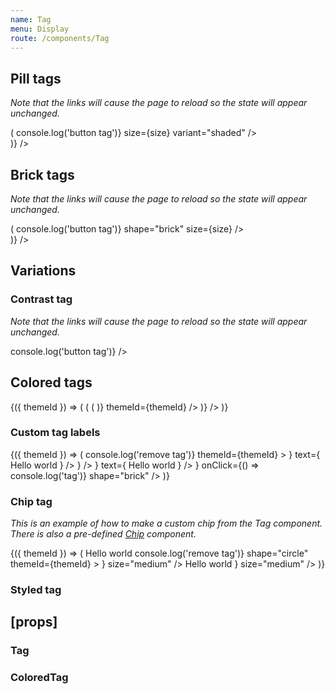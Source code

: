 ```yaml
---
name: Tag
menu: Display
route: /components/Tag
---
```



<PageTitle src="components/Tag" title="Tag" />

## Pill tags

_Note that the links will cause the page to reload so the state will appear unchanged._

<Playground>
  <ThemeWrapper>
    <Looper
      list={['2xsmall', 'xsmall', 'small', 'medium', 'large']}
      render={size => (
        <React.Fragment>
          <Rhythm m={2}>
            <Tag label="Read only tag" size={size} variant="shaded" />
            <Tag actionable label="Button tag" onClick={() => console.log('button tag')} size={size} variant="shaded" />
            <Tag actionable as="a" href="#tag" label="Link tag" size={size} variant="shaded" />
            <Tag actionable label="Outlined tag" size={size} variant="outlined" />
            <Tag actionable label="Solid tag" size={size} variant="solid" />
          </Rhythm>
          <br />
        </React.Fragment>
      )}
    />
  </ThemeWrapper>
</Playground>

## Brick tags

_Note that the links will cause the page to reload so the state will appear unchanged._

<Playground>
  <ThemeWrapper>
    <Looper
      list={['2xsmall', 'xsmall', 'small', 'medium', 'large']}
      render={size => (
        <React.Fragment>
          <Rhythm m={2}>
            <Tag label="Read only tag" shape="brick" size={size} />
            <Tag actionable label="Button tag" onClick={() => console.log('button tag')} shape="brick" size={size} />
            <Tag actionable as="a" href="#tag" label="Link tag" shape="brick" size={size} />
            <Tag actionable label="Outlined tag" shape="brick" size={size} variant="outlined" />
            <Tag actionable label="Solid tag" shape="brick" size={size} variant="solid" />
          </Rhythm>
          <br />
        </React.Fragment>
      )}
    />
  </ThemeWrapper>
</Playground>

## Variations

### Contrast tag

_Note that the links will cause the page to reload so the state will appear unchanged._

<Playground>
  <ThemeWrapper contrast>
    <Rhythm m={2}>
      <Tag contrast label="Read only tag" />
      <Tag actionable contrast label="Button tag" onClick={() => console.log('button tag')} />
      <Tag actionable contrast as="a" href="#tag" label="Link tag" />
      <Tag actionable contrast label="Outlined tag" variant="outlined" />
      <Tag actionable contrast label="Solid tag" variant="solid" />
    </Rhythm>
  </ThemeWrapper>
</Playground>

## Colored tags

<Playground>
  <ThemeWrapper withThemeId>
    {({ themeId }) => (
      <Flex drection="row">
        <Looper
          list={[undefined, 'brick']}
          render={shape => (
            <Flex direction="column" key={`shape-${shape || 'default'}`}>
              <ColorLooper
                group="primary"
                render={({ id }) => (
                  <Rhythm key={`${shape || 'default'}-${id}`} mb={1} mr={4}>
                    <TagGroup>
                      <ColoredTag actionable colorId={id} label={`Color tag ${id}`} shape={shape} variant="outlined" />
                      <ColoredTag actionable colorId={id} label={`Color tag ${id}`} shape={shape} variant="shaded" />
                      <ColoredTag actionable colorId={id} label={`Color tag ${id}`} shape={shape} variant="solid" />
                    </TagGroup>
                  </Rhythm>
                )}
                themeId={themeId}
              />
            </Flex>
          )}
        />
      </Flex>
    )}
  </ThemeWrapper>
</Playground>

### Custom tag labels

<Playground>
  <ThemeWrapper withThemeId>
    {({ themeId }) => (
      <TagGroup>
        <Tag
          key="remove"
          label={
            <IconText
              reverse
              icon={
                <IconButton
                  aria-label="Remove tag"
                  color="neutral"
                  onClick={e => console.log('remove tag')}
                  themeId={themeId}
                >
                  <TimesIcon scale="xsmall" />
                </IconButton>
              }
              text={
                <Rhythm mr={2}>
                  <span>Hello world</span>
                </Rhythm>
              }
            />
          }
        />
        <Tag
          actionable
          key="hello"
          label={
            <IconText
              icon={<BlobbrIcon scale="small" />}
              text={
                <Rhythm ml={2}>
                  <span>Hello world</span>
                </Rhythm>
              }
            />
          }
          onClick={() => console.log('tag')}
          shape="brick"
        />
      </TagGroup>
    )}
  </ThemeWrapper>
</Playground>

### Chip tag

_This is an example of how to make a custom chip from the Tag component. There is also a pre-defined [Chip](./Chip) component._

<Playground>
  <ThemeWrapper withThemeId>
    {({ themeId }) => (
      <TagGroup>
        <Tag
          flush
          key="close"
          label={
            <Flex alignItems="center" direction="row" justifyContent="space-between">
              <Rhythm m={1} mr={2}>
                <Avatar color="primary" initials="EC" size="xsmall" />
              </Rhythm>
              <Typography variants={['line-height-smash']}>Hello world</Typography>
              <Rhythm ml={4} p={1} style={{ marginRight: 5 }}>
                <IconButton
                  noHeight
                  aria-label="Remove tag"
                  color="neutral"
                  onClick={e => console.log('remove tag')}
                  shape="circle"
                  themeId={themeId}
                >
                  <TimesIcon scale="xsmall" />
                </IconButton>
              </Rhythm>
            </Flex>
          }
          size="medium"
        />
        <Tag
          flush
          key="check"
          label={
            <Flex alignItems="center" direction="row" justifyContent="space-between">
              <Rhythm m={1} mr={2}>
                <Avatar color="primary" initials="EC" size="xsmall" />
              </Rhythm>
              <Typography variants={['line-height-smash']}>Hello world</Typography>
              <Rhythm ml={4} mr={3}>
                <CheckIcon scale="small" />
              </Rhythm>
            </Flex>
          }
          size="medium"
        />
      </TagGroup>
    )}
  </ThemeWrapper>
</Playground>

### Styled tag

<Playground>
  <Rhythm m={2}>
    <StyledTag actionable contrast inverseColor="#fff" label="Shaded tag" primaryColor="#556270" />
    <StyledTag actionable contrast inverseColor="#fff" label="Outlined tag" primaryColor="#556270" variant="outlined" />
    <StyledTag actionable contrast inverseColor="#fff" label="Solid tag" primaryColor="#556270" variant="solid" />
  </Rhythm>
</Playground>

## \[props\]

### Tag

<Props of={Tag} />

### ColoredTag

<Props of={ColoredTag} />
